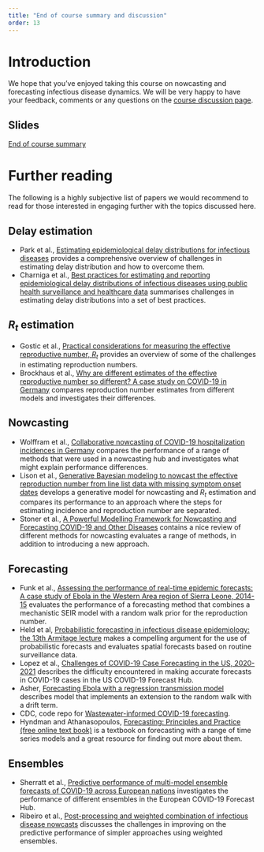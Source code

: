 ```yaml
---
title: "End of course summary and discussion"
order: 13
---
```


# Introduction

We hope that you've enjoyed taking this course on nowcasting and forecasting infectious disease dynamics.
We will be very happy to have your feedback, comments or any questions on the [course discussion page](https://github.com/nfidd/nfidd/discussions).


## Slides

[End of course summary](slides/closing)

# Further reading

The following is a highly subjective list of papers we would recommend to read for those interested in engaging further with the topics discussed here.

## Delay estimation
- Park et al., [Estimating epidemiological delay distributions for infectious diseases](https://doi.org/10.1101/2024.01.12.24301247) provides a comprehensive overview of challenges in estimating delay distribution and how to overcome them.
- Charniga et al., [Best practices for estimating and reporting epidemiological delay distributions of infectious diseases using public health surveillance and healthcare data](https://doi.org/10.48550/arXiv.2405.08841) summarises challenges in estimating delay distributions into a set of best practices.

## $R_t$ estimation
- Gostic et al., [Practical considerations for measuring the effective reproductive number, $R_t$](https://doi.org/10.1371/journal.pcbi.1008409) provides an overview of some of the challenges in estimating reproduction numbers.
- Brockhaus et al., [Why are different estimates of the effective reproductive number so different? A case study on COVID-19 in Germany](https://doi.org/10.1371/journal.pcbi.1011653) compares reproduction number estimates from different models and investigates their differences.

## Nowcasting
- Wolffram et al., [Collaborative nowcasting of COVID-19 hospitalization incidences in Germany](https://doi.org/10.1371/journal.pcbi.1011394) compares the performance of a range of methods that were used in a nowcasting hub and investigates what might explain performance differences.
- Lison et al., [Generative Bayesian modeling to nowcast the effective reproduction number from line list data with missing symptom onset dates](https://doi.org/10.1371/journal.pcbi.1012021) develops a generative model for nowcasting and $R_t$ estimation and compares its performance to an approach where the steps for estimating incidence and reproduction number are separated.
- Stoner et al., [A Powerful Modelling Framework for Nowcasting and Forecasting COVID-19 and Other Diseases](https://doi.org/10.48550/arXiv.1912.05965) contains a nice review of different methods for nowcasting evaluates a range of methods, in addition to introducing a new approach.

## Forecasting
- Funk et al., [Assessing the performance of real-time epidemic forecasts: A case study of Ebola in the Western Area region of Sierra Leone, 2014-15](https://doi.org/10.1371/journal.pcbi.1006785) evaluates the performance of a forecasting method that combines a mechanistic SEIR model with a random walk prior for the reproduction number.
- Held et al, [Probabilistic forecasting in infectious disease epidemiology: the 13th Armitage lecture](https://doi.org/10.1002/sim.7363) makes a compelling argument for the use of probabilistic forecasts and evaluates spatial forecasts based on routine surveillance data.
- Lopez et al., [Challenges of COVID-19 Case Forecasting in the US, 2020-2021](https://doi.org/10.1101/2023.05.30.23290732) describes the difficulty encountered in  making accurate forecasts in COVID-19 cases in the US COVID-19 Forecast Hub.
- Asher, [Forecasting Ebola with a regression transmission model](10.1016/j.epidem.2017.02.009) describes model that implements an extension to the random walk with a drift term.
- CDC, code repo for [Wastewater-informed COVID-19 forecasting](https://github.com/CDCgov/wastewater-informed-covid-forecasting).
- Hyndman and Athanasopoulos, [Forecasting: Principles and Practice (free online text book)](https://otexts.com/fpp3/) is a textbook on forecasting with a range of time series models and a great resource for finding out more about them.

## Ensembles
- Sherratt et al., [Predictive performance of multi-model ensemble forecasts of COVID-19 across European nations](https://doi.org/10.7554/eLife.81916) investigates the performance of different ensembles in the European COVID-19 Forecast Hub.
- Ribeiro et al., [Post-processing and weighted combination of infectious disease nowcasts]( https://doi.org/10.1101/2024.08.28.24312701) discusses the challenges in improving on the predictive performance of simpler approaches using weighted ensembles.
